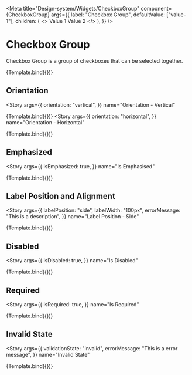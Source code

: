 
<Meta
  title="Design-system/Widgets/CheckboxGroup"
  component={CheckboxGroup}
  args={{
    label: "Checkbox Group",
    defaultValue: ["value-1"],
    children: (
      <>
        <Checkbox value="value-1">Value 1</Checkbox>
        <Checkbox value="value-2">Value 2</Checkbox>
      </>
    ),
  }}
/>


# Checkbox Group

Checkbox Group is a group of checkboxes that can be selected together.

<Canvas>
  <Story name="Checkbox Group">{Template.bind({})}</Story>
</Canvas>

<ArgsTable story="Checkbox Group" of={CheckboxGroup} />

## Orientation

<Story
  args={{
    orientation: "vertical",
  }}
  name="Orientation - Vertical"
>
  {Template.bind({})}
</Story>
<Story
  args={{
    orientation: "horizontal",
  }}
  name="Orientation - Horizontal"
>
  {Template.bind({})}
</Story>

## Emphasized

<Story
  args={{
    isEmphasized: true,
  }}
  name="Is Emphasised"
>
  {Template.bind({})}
</Story>

## Label Position and Alignment

<Story
  args={{
    labelPosition: "side",
    labelWidth: "100px",
    errorMessage: "This is a description",
  }}
  name="Label Position - Side"
>
  {Template.bind({})}
</Story>

## Disabled

<Story
  args={{
    isDisabled: true,
  }}
  name="Is Disabled"
>
  {Template.bind({})}
</Story>

## Required

<Story
  args={{
    isRequired: true,
  }}
  name="Is Required"
>
  {Template.bind({})}
</Story>

## Invalid State

<Story
  args={{
    validationState: "invalid",
    errorMessage: "This is a error message",
  }}
  name="Invalid State"
>
  {Template.bind({})}
</Story>
